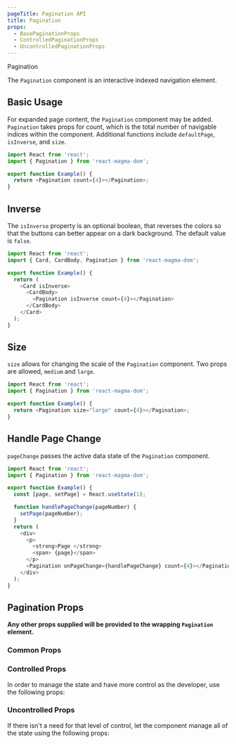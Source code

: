 ```yaml
---
pageTitle: Pagination API
title: Pagination
props:
  - BasePaginationProps
  - ControlledPaginationProps
  - UncontrolledPaginationProps
---
```


<DocsHeading type="api">
  Pagination
</DocsHeading>

The `Pagination` component is an interactive indexed navigation element.

## Basic Usage

For expanded page content, the `Pagination` component may be added. `Pagination` takes props for count, which is the total number of navigable indices within the component. Additional functions include `defaultPage`, `isInverse`, and `size`.

```typescript
import React from 'react';
import { Pagination } from 'react-magma-dom';

export function Example() {
  return <Pagination count={4}></Pagination>;
}
```

## Inverse

The `isInverse` property is an optional boolean, that reverses the colors so that the buttons can better appear on a dark background.
The default value is `false`.

```typescript
import React from 'react';
import { Card, CardBody, Pagination } from 'react-magma-dom';

export function Example() {
  return (
    <Card isInverse>
      <CardBody>
        <Pagination isInverse count={4}></Pagination>
      </CardBody>
    </Card>
  );
}
```

## Size

`size` allows for changing the scale of the `Pagination` component. Two props are allowed, `medium` and `large`.

```typescript
import React from 'react';
import { Pagination } from 'react-magma-dom';

export function Example() {
  return <Pagination size="large" count={4}></Pagination>;
}
```

## Handle Page Change

`pageChange` passes the active data state of the `Pagination` component.

```typescript
import React from 'react';
import { Pagination } from 'react-magma-dom';

export function Example() {
  const [page, setPage] = React.useState(1);

  function handlePageChange(pageNumber) {
    setPage(pageNumber);
  }
  return (
    <div>
      <p>
        <strong>Page </strong>
        <span> {page}</span>
      </p>
      <Pagination onPageChange={handlePageChange} count={4}></Pagination>
    </div>
  );
}
```

## Pagination Props

**Any other props supplied will be provided to the wrapping `Pagination` element.**

### Common Props

<BasePaginationProps />

### Controlled Props

In order to manage the state and have more control as the developer, use the following props:

<ControlledPaginationProps />

### Uncontrolled Props

If there isn't a need for that level of control, let the component manage all of the state using the following props:

<UncontrolledPaginationProps />
